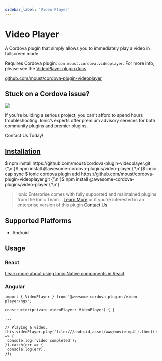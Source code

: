 ```yaml
---
sidebar_label: 'Video Player'
---
```



# Video Player

A Cordova plugin that simply allows you to immediately play a video in fullscreen mode.

Requires Cordova plugin: `com.moust.cordova.videoplayer`. For more info, please see the [VideoPlayer plugin docs](https://github.com/moust/cordova-plugin-videoplayer).

<p>
  <a href="https://github.com/moust/cordova-plugin-videoplayer" target="_blank" rel="noopener" className="git-link">github.com/moust/cordova-plugin-videoplayer</a>
</p>

<h2>Stuck on a Cordova issue?</h2>
<DocsCard
  className="cordova-ee-card"
  header="Don't waste precious time on plugin issues."
  href="https://ionicframework.com/sales?product_of_interest=Ionic%20Native"
>
  <div>
    <img src="/docs/icons/native-cordova-bot.png" className="cordova-ee-img" />
    <p>If you're building a serious project, you can't afford to spend hours troubleshooting. Ionic’s experts offer premium advisory services for both community plugins and premier plugins.</p>
    <DocsButton className="native-ee-detail">Contact Us Today!</DocsButton>
  </div>
</DocsCard>

<h2 id="installation">
  <a href="#installation">Installation</a>
</h2>
<Tabs
  groupId="runtime"
  defaultValue="Capacitor"
  values={[
    { value: 'Capacitor', label: 'Capacitor' },
    { value: 'Cordova', label: 'Cordova' },
    { value: 'Enterprise', label: 'Enterprise' },
  ]}
>
  <TabItem value="Capacitor">
    <CodeBlock className="language-shell">
      $ npm install https://github.com/moust/cordova-plugin-videoplayer.git {'\n'}$ npm install
      @awesome-cordova-plugins/video-player {'\n'}$ ionic cap sync
    </CodeBlock>
  </TabItem>
  <TabItem value="Cordova">
    <CodeBlock className="language-shell">
      $ ionic cordova plugin add https://github.com/moust/cordova-plugin-videoplayer.git {'\n'}$ npm install
      @awesome-cordova-plugins/video-player {'\n'}
    </CodeBlock>
  </TabItem>
  <TabItem value="Enterprise">
    <blockquote>
      Ionic Enterprise comes with fully supported and maintained plugins from the Ionic Team. &nbsp;
      <a className="btn" href="https://ionic.io/docs/premier-plugins">Learn More</a> or if you're interested in an enterprise version of this plugin <a className="btn" href="https://ionicframework.com/sales?product_of_interest=Ionic%20Enterprise%20Engine">Contact Us</a>
    </blockquote>
  </TabItem>
</Tabs>

## Supported Platforms

- Android

## Usage

### React

[Learn more about using Ionic Native components in React](../native-community.md#react)

### Angular

```tsx
import { VideoPlayer } from '@awesome-cordova-plugins/video-player/ngx';

constructor(private videoPlayer: VideoPlayer) { }

...

// Playing a video.
this.videoPlayer.play('file:///android_asset/www/movie.mp4').then(() => {
 console.log('video completed');
}).catch(err => {
 console.log(err);
});

```
